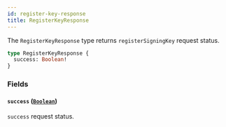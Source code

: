 ```yaml
---
id: register-key-response
title: RegisterKeyResponse
---
```



The `RegisterKeyResponse` type returns `registerSigningKey` request status.

```graphql
type RegisterKeyResponse {
  success: Boolean!
}
```


### Fields

#### `success` ([`Boolean`](/cyberconnect/reference/scalars/boolean))

`success` request status.





